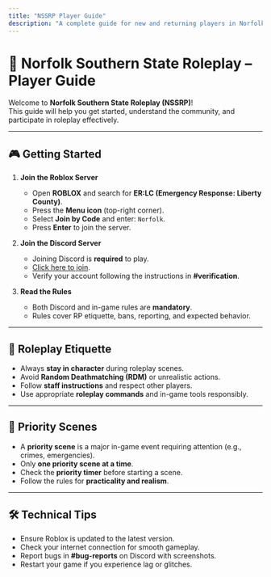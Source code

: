 ```yaml
---
title: "NSSRP Player Guide"
description: "A complete guide for new and returning players in Norfolk Southern State Roleplay."
---
```


# 🚂 Norfolk Southern State Roleplay – Player Guide

Welcome to **Norfolk Southern State Roleplay (NSSRP)**!  
This guide will help you get started, understand the community, and participate in roleplay effectively.

---

## 🎮 Getting Started

1. **Join the Roblox Server**
   - Open **ROBLOX** and search for **ER:LC (Emergency Response: Liberty County)**.  
   - Press the **Menu icon** (top-right corner).  
   - Select **Join by Code** and enter: `Norfolk`.  
   - Press **Enter** to join the server.

2. **Join the Discord Server**
   - Joining Discord is **required** to play.  
   - [Click here to join](https://discord.gg/YOUR_INVITE).  
   - Verify your account following the instructions in **#verification**.

3. **Read the Rules**
   - Both Discord and in-game rules are **mandatory**.  
   - Rules cover RP etiquette, bans, reporting, and expected behavior.

---

## 💬 Roleplay Etiquette

- Always **stay in character** during roleplay scenes.  
- Avoid **Random Deathmatching (RDM)** or unrealistic actions.  
- Follow **staff instructions** and respect other players.  
- Use appropriate **roleplay commands** and in-game tools responsibly.

---

## 🚨 Priority Scenes

- A **priority scene** is a major in-game event requiring attention (e.g., crimes, emergencies).  
- Only **one priority scene at a time**.  
- Check the **priority timer** before starting a scene.  
- Follow the rules for **practicality and realism**.

---

## 🛠️ Technical Tips

- Ensure Roblox is updated to the latest version.  
- Check your internet connection for smooth gameplay.  
- Report bugs in **#bug-reports** on Discord with screenshots.  
- Restart your game if you experience lag or glitches.

